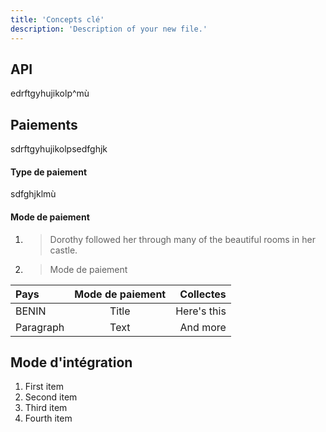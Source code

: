 ```yaml
---
title: 'Concepts clé'
description: 'Description of your new file.'
---
```


## API

edrftgyhujikolp^mù

## Paiements

sdrftgyhujikolpsedfghjk

#### Type de paiement

sdfghjklmù

#### Mode de paiement


1. > Dorothy followed her through many of the beautiful rooms in her castle.
>
2. > Mode de paiement

| Pays        | Mode de paiement | Collectes     |
| :---        |    :----:        |          ---: |
| BENIN       | Title            | Here's this   |
| Paragraph   | Text             | And more      |

## Mode d'intégration

1. First item
2. Second item
3. Third item
4. Fourth item
